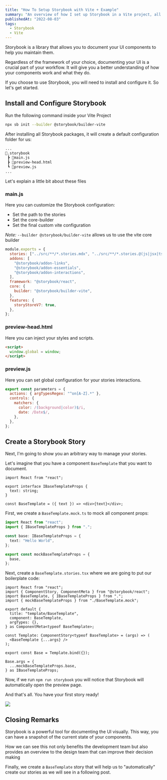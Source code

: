 ```yaml
---
title: "How To Setup Storybook with Vite + Example"
summary: "An overview of how I set up Storybook in a Vite project, all challenges I faced, and the solutions I found."
publishedAt: "2022-08-03"
tags:
  - Storybook
  - Vite
---
```


Storybook is a library that allows you to document your UI components to help you maintain them.

Regardless of the framework of your choice, documenting your UI is a crucial part of your workflow.
It will give you a better understanding of how your components work and what they do.

If you choose to use Storybook, you will need to install and configure it. So let's get started.

## Install and Configure Storybook

Run the following command inside your Vite Project

```bash title="Terminal"
npx sb init --builder @storybook/builder-vite
```

After installing all Storybook packages, it will create a default configuration folder for us:

```bash showLineNumbers title="Working Directory"
...
📂.storybook
 ┣ 📄main.js
 ┣ 📄preview-head.html
 ┗ 📄preview.js
...
```

Let's explain a little bit about these files

### main.js

Here you can customize the Storybook configuration:

- Set the path to the stories
- Set the core-builder
- Set the final custom vite configuration

_Note:_ `--builder @storybook/builder-vite` allows us to use the vite core builder

```js showLineNumbers {10} title=".storybook/main.js"
module.exports = {
  stories: ["../src/**/*.stories.mdx", "../src/**/*.stories.@(js|jsx|ts|tsx)"],
  addons: [
    "@storybook/addon-links",
    "@storybook/addon-essentials",
    "@storybook/addon-interactions",
  ],
  framework: "@storybook/react",
  core: {
    builder: "@storybook/builder-vite",
  },
  features: {
    storyStoreV7: true,
  },
};
```

### preview-head.html

Here you can inject your styles and scripts.

```html title=".storybook/preview-head.html"
<script>
  window.global = window;
</script>
```

### preview.js

Here you can set global configuration for your stories interactions.

```js title=".storybook/preview.js"
export const parameters = {
  actions: { argTypesRegex: "^on[A-Z].*" },
  controls: {
    matchers: {
      color: /(background|color)$/i,
      date: /Date$/,
    },
  },
};
```

## Create a Storybook Story

Next, I'm going to show you an arbitrary way to manage your stories.

Let's imagine that you have a component `BaseTemplate` that you want to document.

```tsx showLineNumbers {4} title="components/BaseTemplate/index.tsx"
import React from "react";

export interface IBaseTemplateProps {
  text: string;
}

const BaseTemplate = ({ text }) => <div>{text}</div>;
```

First, we create a `BaseTemplate.mock.ts` to mock all component props:

```ts showLineNumbers {5} title="components/BaseTemplate/BaseTemplate.mock.ts"
import React from "react";
import { IBaseTemplateProps } from ".";

const base: IBaseTemplateProps = {
  text: "Hello World",
};

export const mockBaseTemplateProps = {
  base,
};
```

Next, create a `BaseTemplate.stories.tsx` where we are going to put our boilerplate code:

```tsx showLineNumbers {3,4} title="components/BaseTemplate/BaseTemplate.stories.mdx"
import React from "react";
import { ComponentStory, ComponentMeta } from "@storybook/react";
import BaseTemplate, { IBaseTemplateProps } from ".";
import { mockBaseTemplateProps } from "./BaseTemplate.mock";

export default {
  title: "template/BaseTemplate",
  component: BaseTemplate,
  argTypes: {},
} as ComponentMeta<typeof BaseTemplate>;

const Template: ComponentStory<typeof BaseTemplate> = (args) => (
  <BaseTemplate {...args} />
);

export const Base = Template.bind({});

Base.args = {
  ...mockBaseTemplateProps.base,
} as IBaseTemplateProps;
```

Now, if we run `npm run storybook` you will notice that Storybook will automatically open the preview page.

And that's all. You have your first story ready!

<Image src="/images/storybook-1.webp" width={1904} height={856} />

## Closing Remarks

Storybook is a powerful tool for documenting the UI visually. This way, you can have a snapshot of the current state of your components.

How we can see this not only benefits the development team but also provides an overview to the design team that can improve their decision making

Finally, we create a `BaseTemplate` story that will help us to "automatically" create our stories as we will see in a following post.
